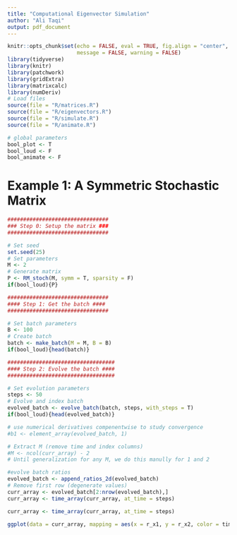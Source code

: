 ```yaml
---
title: "Computational Eigenvector Simulation"
author: "Ali Taqi"
output: pdf_document
---
```


```r
knitr::opts_chunk$set(echo = FALSE, eval = TRUE, fig.align = "center", 
                      message = FALSE, warning = FALSE)
library(tidyverse)
library(knitr)
library(patchwork)
library(gridExtra)
library(matrixcalc)
library(numDeriv)
# Load files
source(file = "R/matrices.R")
source(file = "R/eigenvectors.R")
source(file = "R/simulate.R")
source(file = "R/animate.R")
```

```r
# global parameters
bool_plot <- T
bool_loud <- F
bool_animate <- F
```

# Example 1: A Symmetric Stochastic Matrix

```r

################################
### Step 0: Setup the matrix ###
################################

# Set seed
set.seed(25)
# Set parameters
M <- 2
# Generate matrix
P <- RM_stoch(M, symm = T, sparsity = F)
if(bool_loud){P}

################################
#### Step 1: Get the batch ####
################################

# Set batch parameters
B <- 100
# Create batch
batch <- make_batch(M = M, B = B)
if(bool_loud){head(batch)}

##################################
#### Step 2: Evolve the batch ####
##################################

# Set evolution parameters
steps <- 50
# Evolve and index batch
evolved_batch <- evolve_batch(batch, steps, with_steps = T)
if(bool_loud){head(evolved_batch)}

# use numerical derivatives compenentwise to study convergence
#b1 <- element_array(evolved_batch, 1)

# Extract M (remove time and index columns)
#M <- ncol(curr_array) - 2
# Until generalization for any M, we do this manully for 1 and 2

#evolve batch ratios
evolved_batch <- append_ratios_2d(evolved_batch)
# Remove first row (degenerate values)
curr_array <- evolved_batch[2:nrow(evolved_batch),]
curr_array <- time_array(curr_array, at_time = steps)
```

```r
curr_array <- time_array(curr_array, at_time = steps)
```


```r
ggplot(data = curr_array, mapping = aes(x = r_x1, y = r_x2, color = time)) + geom_point()
```

